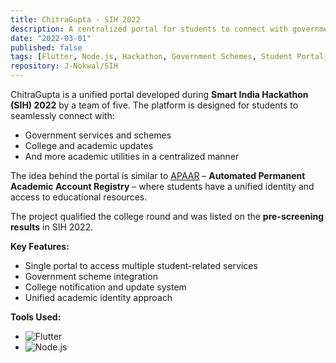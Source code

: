 ```yaml
---
title: ChitraGupta - SIH 2022
description: A centralized portal for students to connect with government schemes and college updates, built for Smart India Hackathon 2022.
date: "2022-03-01"
published: false
tags: [Flutter, Node.js, Hackathon, Government Schemes, Student Portal, Education Tech, SIH 2022, Mobile App]
repository: J-Nokwal/SIH
---
```



ChitraGupta is a unified portal developed during **Smart India Hackathon (SIH) 2022** by a team of five. The platform is designed for students to seamlessly connect with:

- Government services and schemes  
- College and academic updates  
- And more academic utilities in a centralized manner  

The idea behind the portal is similar to [APAAR](https://apaar.education.gov.in/) – **Automated Permanent Academic Account Registry** – where students have a unified identity and access to educational resources.

The project qualified the college round and was listed on the **pre-screening results** in SIH 2022.

**Key Features:**

- Single portal to access multiple student-related services
- Government scheme integration
- College notification and update system
- Unified academic identity approach

**Tools Used:**

- ![Flutter](https://img.shields.io/badge/Flutter-02569B?style=for-the-badge&logo=flutter&logoColor=white)
- ![Node.js](https://img.shields.io/badge/Node.js-339933?style=for-the-badge&logo=node.js&logoColor=white)
